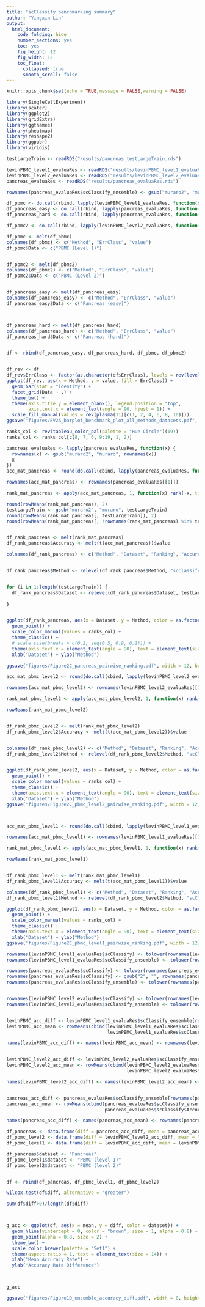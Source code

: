 ```yaml
---
title: "scClassify benchmarking summary"
author: "Yingxin Lin"
output:
  html_document:
    code_folding: hide
    number_sections: yes
    toc: yes
    fig_height: 12
    fig_width: 12
    toc_float:
      collapsed: true
      smooth_scroll: false
---
```



```r
knitr::opts_chunk$set(echo = TRUE,message = FALSE,warning = FALSE)
```




```r
library(SingleCellExperiment)
library(scater)
library(ggplot2)
library(gridExtra)
library(ggthemes)
library(pheatmap)
library(reshape2)
library(ggpubr)
library(viridis)
```


```r
testLargeTrain <- readRDS("results/pancreas_testLargeTrain.rds")
```


```r


levinPBMC_level1_evaluaRes <- readRDS("results/levinPBMC_level1_evaluaRes.rds")
levinPBMC_level2_evaluaRes <- readRDS("results/levinPBMC_level2_evaluaRes.rds")
pancreas_evaluaRes <- readRDS("results/pancreas_evaluaRes.rds")

rownames(pancreas_evaluaRes$scClassify_ensemble) <- gsub("muraro2", "muraro", rownames(pancreas_evaluaRes$scClassify_ensemble))

```



```r

df_pbmc <- do.call(rbind, lapply(levinPBMC_level1_evaluaRes, function(x) colMeans(x[, colnames(levinPBMC_level1_evaluaRes$scClassify)[1:6]])))
df_pancreas_easy <- do.call(rbind, lapply(pancreas_evaluaRes, function(x) colMeans(x[!rownames(x) %in% testLargeTrain, colnames(pancreas_evaluaRes$scClassify)[1:6]])))
df_pancreas_hard <- do.call(rbind, lapply(pancreas_evaluaRes, function(x) colMeans(x[rownames(x) %in% testLargeTrain, colnames(pancreas_evaluaRes$scClassify)[1:6]])))

df_pbmc2 <- do.call(rbind, lapply(levinPBMC_level2_evaluaRes, function(x) colMeans(x[, colnames(levinPBMC_level2_evaluaRes$scClassify)[1:6]])))

df_pbmc <- melt(df_pbmc)
colnames(df_pbmc) <- c("Method", "ErrClass", "value")
df_pbmc$Data <- c("PBMC (Level 1)")


df_pbmc2 <- melt(df_pbmc2)
colnames(df_pbmc2) <- c("Method", "ErrClass", "value")
df_pbmc2$Data <- c("PBMC (Level 2)")


df_pancreas_easy <- melt(df_pancreas_easy)
colnames(df_pancreas_easy) <- c("Method", "ErrClass", "value")
df_pancreas_easy$Data <- c("Pancreas (easy)")



df_pancreas_hard <- melt(df_pancreas_hard)
colnames(df_pancreas_hard) <- c("Method", "ErrClass", "value")
df_pancreas_hard$Data <- c("Pancreas (hard)")


df <- rbind(df_pancreas_easy, df_pancreas_hard, df_pbmc, df_pbmc2)


df_rev <- df
df_rev$ErrClass <- factor(as.character(df$ErrClass), levels = rev(levels(df$ErrClass)))
ggplot(df_rev, aes(x = Method, y = value, fill = ErrClass)) +
  geom_bar(stat = "identity") +
  facet_grid(Data ~ .) + 
  theme_bw() +
  theme(axis.title.y = element_blank(), legend.position = "top",
        axis.text.x = element_text(angle = 90, hjust = 1)) +
  scale_fill_manual(values = rev(plasma(11)[c(1, 2, 4, 6, 8, 10)]))
ggsave("figures/EV2A_barplot_benchmark_plot_all_methods_datasets.pdf", width = 8, height = 12)

```







```r
ranks_col <- rev(tableau_color_pal(palette = "Hue Circle")(19))
ranks_col <- ranks_col[c(8, 7, 6, 9:19, 1, 2)]

pancreas_evaluaRes <- lapply(pancreas_evaluaRes, function(x) {
  rownames(x) <- gsub("muraro2", "muraro", rownames(x))
  x
})
acc_mat_pancreas <- round(do.call(cbind, lapply(pancreas_evaluaRes, function(x) x[rownames(pancreas_evaluaRes[[1]]), 9])), 2)

rownames(acc_mat_pancreas) <- rownames(pancreas_evaluaRes[[1]])

rank_mat_pancreas <- apply(acc_mat_pancreas, 1, function(x) rank(-x, ties.method = "first"))

round(rowMeans(rank_mat_pancreas), 2)
testLargeTrain <- gsub("muraro2", "muraro", testLargeTrain)
round(rowMeans(rank_mat_pancreas[, testLargeTrain]), 2)
round(rowMeans(rank_mat_pancreas[, !rownames(rank_mat_pancreas) %in% testLargeTrain]), 2)


df_rank_pancreas <- melt(rank_mat_pancreas)
df_rank_pancreas$Accuracy <- melt(t(acc_mat_pancreas))$value

colnames(df_rank_pancreas) <- c("Method", "Dataset", "Ranking", "Accuracy")


df_rank_pancreas$Method <- relevel(df_rank_pancreas$Method, "scClassify_ensemble")


for (i in 1:length(testLargeTrain)) {
  df_rank_pancreas$Dataset <- relevel(df_rank_pancreas$Dataset, testLargeTrain[i])
  
}


ggplot(df_rank_pancreas, aes(x = Dataset, y = Method, color = as.factor(Ranking), size = Accuracy)) +
  geom_point() +
  scale_color_manual(values = ranks_col) +
  theme_classic() +
  # scale_size(breaks = c(0.2, seq(0.5, 0.9, 0.1))) +
  theme(axis.text.x = element_text(angle = 90), text = element_text(size = 14)) +
  xlab("Dataset") + ylab("Method")

ggsave("figures/Figure2C_pancreas_pairwise_ranking.pdf", width = 12, height = 8, useDingbats = FALSE, family = "sans")

acc_mat_pbmc_level2 <- round(do.call(cbind, lapply(levinPBMC_level2_evaluaRes, "[[", 9)), 2)

rownames(acc_mat_pbmc_level2) <- rownames(levinPBMC_level2_evaluaRes[[1]])

rank_mat_pbmc_level2 <- apply(acc_mat_pbmc_level2, 1, function(x) rank(-x, ties.method = "first"))

rowMeans(rank_mat_pbmc_level2)


df_rank_pbmc_level2 <- melt(rank_mat_pbmc_level2)
df_rank_pbmc_level2$Accuracy <- melt(t(acc_mat_pbmc_level2))$value


colnames(df_rank_pbmc_level2) <- c("Method", "Dataset", "Ranking", "Accuracy")
df_rank_pbmc_level2$Method <- relevel(df_rank_pbmc_level2$Method, "scClassify_ensemble")


ggplot(df_rank_pbmc_level2, aes(x = Dataset, y = Method, color = as.factor(Ranking), size = Accuracy)) +
  geom_point() +
  scale_color_manual(values = ranks_col) +
  theme_classic() +
  theme(axis.text.x = element_text(angle = 90), text = element_text(size = 14)) +
  xlab("Dataset") + ylab("Method")
ggsave("figures/Figure2C_pbmc_level2_pairwise_ranking.pdf", width = 12, height = 8, useDingbats = FALSE, family = "sans")



acc_mat_pbmc_level1 <- round(do.call(cbind, lapply(levinPBMC_level1_evaluaRes, "[[", 9)), 2)

rownames(acc_mat_pbmc_level1) <- rownames(levinPBMC_level1_evaluaRes[[1]])

rank_mat_pbmc_level1 <- apply(acc_mat_pbmc_level1, 1, function(x) rank(-x, ties.method = "first"))

rowMeans(rank_mat_pbmc_level1)


df_rank_pbmc_level1 <- melt(rank_mat_pbmc_level1)
df_rank_pbmc_level1$Accuracy <- melt(t(acc_mat_pbmc_level1))$value

colnames(df_rank_pbmc_level1) <- c("Method", "Dataset", "Ranking", "Accuracy")
df_rank_pbmc_level1$Method <- relevel(df_rank_pbmc_level2$Method, "scClassify_ensemble")

ggplot(df_rank_pbmc_level1, aes(x = Dataset, y = Method, color = as.factor(Ranking), size = Accuracy)) +
  geom_point() +
  scale_color_manual(values = ranks_col) +
  theme_classic() +
  theme(axis.text.x = element_text(angle = 90), text = element_text(size = 14)) +
  xlab("Dataset") + ylab("Method")
ggsave("figures/Figure2C_pbmc_level1_pairwise_ranking.pdf", width = 12, height = 8, useDingbats = FALSE, family = "sans")
```



```r

rownames(levinPBMC_level1_evaluaRes$scClassify) <- tolower(rownames(levinPBMC_level1_evaluaRes$scClassify))
rownames(levinPBMC_level1_evaluaRes$scClassify_ensemble) <- tolower(rownames(levinPBMC_level1_evaluaRes$scClassify_ensemble))

rownames(pancreas_evaluaRes$scClassify) <- tolower(rownames(pancreas_evaluaRes$scClassify))
rownames(pancreas_evaluaRes$scClassify) <- gsub("2", "", rownames(pancreas_evaluaRes$scClassify))
rownames(pancreas_evaluaRes$scClassify_ensemble) <- tolower(rownames(pancreas_evaluaRes$scClassify_ensemble))


rownames(levinPBMC_level2_evaluaRes$scClassify) <- tolower(rownames(levinPBMC_level2_evaluaRes$scClassify))
rownames(levinPBMC_level2_evaluaRes$scClassify_ensemble) <- tolower(rownames(levinPBMC_level2_evaluaRes$scClassify_ensemble))


levinPBMC_acc_diff <- levinPBMC_level1_evaluaRes$scClassify_ensemble[rownames(levinPBMC_level1_evaluaRes$scClassify),]$Accuracy - levinPBMC_level1_evaluaRes$scClassify$Accuracy
levinPBMC_acc_mean <- rowMeans(cbind(levinPBMC_level1_evaluaRes$scClassify_ensemble[rownames(levinPBMC_level1_evaluaRes$scClassify),]$Accuracy,
                                     levinPBMC_level1_evaluaRes$scClassify$Accuracy))

names(levinPBMC_acc_diff) <- names(levinPBMC_acc_mean) <- rownames(levinPBMC_level1_evaluaRes$scClassify)


levinPBMC_level2_acc_diff <- levinPBMC_level2_evaluaRes$scClassify_ensemble[rownames(levinPBMC_level2_evaluaRes$scClassify),]$Accuracy - levinPBMC_level2_evaluaRes$scClassify$Accuracy
levinPBMC_level2_acc_mean <- rowMeans(cbind(levinPBMC_level2_evaluaRes$scClassify_ensemble[rownames(levinPBMC_level2_evaluaRes$scClassify),]$Accuracy,
                                            levinPBMC_level2_evaluaRes$scClassify$Accuracy))

names(levinPBMC_level2_acc_diff) <- names(levinPBMC_level2_acc_mean) <- rownames(levinPBMC_level2_evaluaRes$scClassify)


pancreas_acc_diff <- pancreas_evaluaRes$scClassify_ensemble[rownames(pancreas_evaluaRes$scClassify),]$Accuracy - pancreas_evaluaRes$scClassify$Accuracy
pancreas_acc_mean <- rowMeans(cbind(pancreas_evaluaRes$scClassify_ensemble[rownames(pancreas_evaluaRes$scClassify),]$Accuracy,
                                    pancreas_evaluaRes$scClassify$Accuracy))

names(pancreas_acc_diff) <- names(pancreas_acc_mean) <- rownames(pancreas_evaluaRes$scClassify)

df_pancreas <- data.frame(diff = pancreas_acc_diff, mean = pancreas_acc_mean)
df_pbmc_level2 <- data.frame(diff = levinPBMC_level2_acc_diff, mean = levinPBMC_level2_acc_mean)
df_pbmc_level1 <- data.frame(diff = levinPBMC_acc_diff, mean = levinPBMC_acc_mean)

df_pancreas$dataset <- "Pancreas"
df_pbmc_level1$dataset <- "PBMC (level 1)"
df_pbmc_level2$dataset <- "PBMC (level 2)"


df <- rbind(df_pancreas, df_pbmc_level1, df_pbmc_level2)

wilcox.test(df$diff, alternative = "greater")

sum(df$diff>0)/length(df$diff)



g_acc <- ggplot(df, aes(x = mean, y = diff, color = dataset)) +
  geom_hline(yintercept = 0, color = "brown", size = 1, alpha = 0.8) +
  geom_point(alpha = 0.8, size = 2) +
  theme_bw() +
  scale_color_brewer(palette = "Set1") +
  theme(aspect.ratio = 1, text = element_text(size = 14)) +
  xlab("Mean Accuracy Rate") +
  ylab("Accuracy Rate Difference")



g_acc

ggsave("figures/Figure1D_ensemble_accuracy_diff.pdf", width = 8, height = 6)


```




